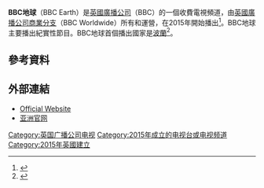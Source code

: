 {{noteTA
|T=zh-cn:BBC地球; zh-tw:BBC自然知性台;
|1=zh-cn:BBC地球; zh-tw:BBC自然知性台;
}}

{{expand|time=2016-03-07T09:08:07+00:00}}
{{頻道資訊
| 頻道名稱         = BBC Earth
| 頻道圖片檔案     =
| 頻道圖片尺寸     = 200px
| 頻道圖片名稱     = 
| 所屬國家         = 
| 總部所在         = 
| 播放地區         = [[亞洲|亞洲]]、[[歐洲|歐洲]]、[[非洲|非洲]]及[[中東|中東]] 
| 開播日期         = 2006年8月
| 停播日期         = 
| 收視率           = 
| 收視率調查時間   = 
| 收視率資料來源   = 
| 頻道口號         = 
| 擁有者           = [[英國廣播公司|英國廣播公司]]
| 持股者           = 
| 前頻道名稱       = [[BBC知識_(國際)|BBC Knowledge]]
| 被取代名稱       = BBC Earth
| 集團同類頻道     = [[英國廣播公司世界新聞頻道|BBC World News]]、[[BBC_Lifestyle|BBC Lifestyle]]、[[CBeebies|CBeebies]]
| 重播服務頻道     = 
| 頻道官方網站     = http://www.bbcearth.com/
| 備註             = 
| 有線電視供應商01 = {{HK}}[[香港有線電視|有線電視]]
| 有線電視頻道數01 = 721頻道
| 有線電視供應商02 = {{SIN}}[[新加坡電視頻道列表|星和視界]]
| 有線電視頻道數02 = 407頻道
| 有線電視供應商03 = {{SIN}}[[新电信电视|新电信电视]]
| 有線電視頻道數03 = 214頻道（高清）（即將推出）
| 有線電視供應商04 = {{TW}}北都數位有線
| 有線電視頻道數04 = 232頻道（HD）
| 有線電視供應商05 = {{TW}}[[凱擘大寬頻|凱擘大寬頻]]
| 有線電視頻道數05 = 207頻道（HD）
| 有線電視供應商06 = {{TW}}大寬頻
| 有線電視頻道數06 = 207頻道（HD）
| 寬頻電視供應商01 = {{HK}}[[now_TV|now TV]] 
| 寬頻電視頻道數01 = 220頻道
| 寬頻電視供應商02 = {{TW}}[[中華電信MOD|中華電信MOD]] 
| 寬頻電視頻道數02 = 252頻道（HD）
| 寬頻電視供應商03 = {{MAS}}[[Unifi_TV|Unifi TV]] 
| 寬頻電視頻道數03 = 501頻道（HD）
| OTT供應商01      = {{HK}}[[myTV_SUPER|myTV SUPER]]
| OTT頻道數01      = 401頻道
| online serv 1  = Unifi tv
| online chan 1 = Hypplay VOD playtv@unifi
| online serv 2 = Astro
| online chan 2 = Astro GO / On Demand
| sat serv 1= {{MYS}}Astro
| sat chan 1= 554频道 （HD）}}
'''BBC地球'''（BBC Earth）是[[英國廣播公司|英國廣播公司]]（BBC）的一個收費電視頻道，由[[英國廣播公司商業分支|英國廣播公司商業分支]]（BBC Worldwide）所有和運營，在2015年開始播出<ref>{{cite press release|title=Julie Swanston sets out commissioning wish list for new BBC Worldwide Channels|publisher=BBC Worldwide|date=8 October 2014|url=http://www.bbc.co.uk/mediacentre/worldwide/2014/julie-swanston-channels|accessdate=30 January 2015|archive-date=2015-09-25|archive-url=https://web.archive.org/web/20150925075601/http://www.bbc.co.uk/mediacentre/worldwide/2014/julie-swanston-channels|dead-url=no}}</ref>。BBC地球主要播出紀實性節目。BBC地球首個播出國家是[[波蘭|波蘭]]<ref name="Poland">{{cite press release|title=BBC BRIT and BBC EARTH to make their global channel debut in Poland|publisher=BBC Worldwide|date=4 November 2014|url=http://www.bbc.co.uk/mediacentre/worldwide/2014/brit-earth-poland|accessdate=30 January 2015|archive-date=2015-12-07|archive-url=https://web.archive.org/web/20151207035900/http://www.bbc.co.uk/mediacentre/worldwide/2014/brit-earth-poland|dead-url=no}}</ref>。

==參考資料==
{{Reflist}}

==外部連結==
* [http://www.bbcearth.com/ Official Website]{{Wayback|url=http://www.bbcearth.com/ |date=20160308073304 }} {{en icon}}
* [https://www.bbcasia.com/channels/earth 亚洲官网]{{Wayback|url=https://www.bbcasia.com/channels/earth |date=20180930082743 }}

{{英国广播公司电视}}
{{Authority control}}
[[Category:英国广播公司电视|Category:英国广播公司电视]]
[[Category:2015年成立的电视台或电视频道|Category:2015年成立的电视台或电视频道]]
[[Category:2015年英國建立|Category:2015年英國建立]]